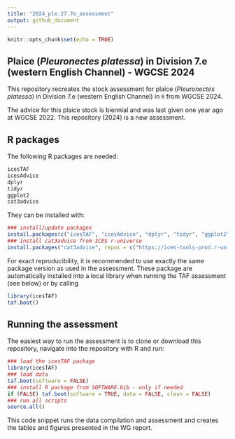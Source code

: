 ```yaml
---
title: "2024_ple.27.7e_assessment"
output: github_document
---
```


```r
knitr::opts_chunk$set(echo = TRUE)
```

## Plaice (*Pleuronectes platessa*) in Division 7.e (western English Channel) - WGCSE 2024

This repository recreates the stock assessment for plaice (*Pleuronectes platessa*) in Division 7.e (western English Channel) in `R` from WGCSE 2024.

The advice for this plaice stock is biennial and was last given one year ago at WGCSE 2022. This repository (2024) is a new assessment.

## R packages

The following R packages are needed:

```r
icesTAF
icesAdvice
dplyr
tidyr
ggplot2
cat3advice
```

They can be installed with:

```r
### install/update packages
install.packages(c("icesTAF", "icesAdvice", "dplyr", "tidyr", "ggplot2"))
### install cat3advice from ICES r-universe
install.packages("cat3advice", repos = c("https://ices-tools-prod.r-universe.dev", "https://cloud.r-project.org"))
```

For exact reproducibility, it is recommended to use exactly the same package version as used in the assessment. These package are automatically installed into a local library when running the TAF assessment (see below) or by calling

```r
library(icesTAF)
taf.boot()
```

## Running the assessment

The easiest way to run the assessment is to clone or download this repository, navigate into the repository with R and run:

```r
### load the icesTAF package
library(icesTAF)
### load data
taf.boot(software = FALSE)
### install R package from SOFTWARE.bib - only if needed
if (FALSE) taf.boot(software = TRUE, data = FALSE, clean = FALSE)
### run all scripts
source.all()
```

This code snippet runs the data compilation and assessment and creates the tables and figures presented in the WG report.
